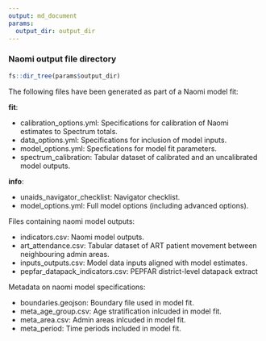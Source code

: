 ```yaml
---
output: md_document
params:
  output_dir: output_dir
---
```


### Naomi output file directory

```r
fs::dir_tree(params$output_dir)
```

The following files have been generated as part of a Naomi model fit:

**fit**: 

  * calibration_options.yml: Specifications for calibration of Naomi estimates to Spectrum totals.
  * data_options.yml: Specifications for inclusion of model inputs.
  * model_options.yml: Specfications for model fit parameters.
  * spectrum_calibration: Tabular dataset of calibrated and an uncalibrated model outputs.
  
**info**:

  * unaids_navigator_checklist: Navigator checklist.
  * model_options.yml: Full model options (including advanced options).


Files containing naomi model outputs:

  * indicators.csv: Naomi model outputs.
  * art_attendance.csv: Tabular dataset of ART patient movement between neighbouring admin areas.
  * inputs_outputs.csv: Model data inputs aligned with model estimates.
  * pepfar_datapack_indicators.csv: PEPFAR district-level datapack extract 


Metadata on naomi model specifications: 

  * boundaries.geojson: Boundary file used in model fit.
  * meta_age_group.csv: Age stratification inlcuded in model fit.
  * meta_area.csv: Admin areas inlcuded in model fit.
  * meta_period: Time periods included in model fit.


